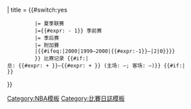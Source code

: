 {{Game log start
| style = {{#if:{{{bgcolor|}}}|background-color: {{{bgcolor}}}; color: {{{color}}}|{{NBA color cell|{{{1}}}}}}} 
| title = <!--
-->{{#switch:yes
          |{{{summer_league}}}={{{end_year|2013}}} 夏季联赛
          |{{{pre-season}}}={{#expr:{{{end_year|2012}}} - 1}} 季前赛
          |{{{playoffs}}}={{{end_year|2013}}} 季后赛
          |{{{play-in}}}={{{end_year|2013}}} 附加賽
          |{{#ifeq:{{{end_year}}}|2000|1999–2000|{{#expr:{{{end_year|2013}}}-1}}–{{padleft:{{#expr:{{{end_year|2013}}} mod 100}}|2|0}}}}
          }} 比赛记录<!--
 -->{{#if:{{{home_wins|}}}|<br>总: {{#expr:{{{home_wins|0}}} + {{{road_wins|0}}}}}–{{#expr:{{{home_losses|0}}} + {{{road_losses|0}}}}} (主场: {{{home_wins|0}}}–{{{home_losses|0}}}; 客场: {{{road_wins|0}}}–{{{road_losses|0}}})}}<!--
 -->{{#if:{{{record|}}}|<br>{{{record}}}}}
}}<noinclude>
{{end}}
[[Category:NBA模板]]
[[Category:比賽日誌模板]]
{{documentation}}
</noinclude>